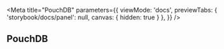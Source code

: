
<Meta 
  title="PouchDB"
  parameters={{
    viewMode: 'docs',
    previewTabs: { 'storybook/docs/panel': null, canvas: { hidden: true } },
  }}
/>

## PouchDB

<Story name="Example">
  <PouchDB/>
</Story>
